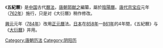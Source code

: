 《'''五紀曆'''》是[[中国|中国]]古代[[曆法|曆法]]，[[唐朝|唐朝]][[郭献之|郭献之]]編纂，屬於[[陰陽曆|陰陽曆]]。[[唐代宗|唐代宗]][[寶應_(唐朝)|宝应]]元年（[[762年|762年]]）施行，只是对《大衍曆》稍作修改。

[[興元|興元]]元年（[[784年|784年]]）改用[[正元曆|正元曆]]法。[[日本|日本]]在[[858年|858年]]—[[861年|861年]]的4年間，《五紀曆》与《[[大衍曆|大衍曆]]》并用。

{{歷代中國曆法}}
{{歷代日本曆法}}
[[Category:唐朝历法|Category:唐朝历法]]
[[Category:阴阳历|Category:阴阳历]]